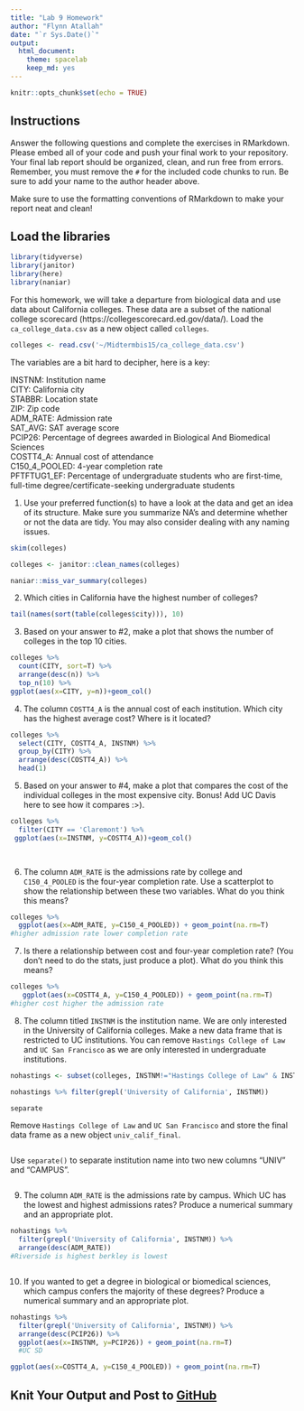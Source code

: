 ```yaml
---
title: "Lab 9 Homework"
author: "Flynn Atallah"
date: "`r Sys.Date()`"
output:
  html_document: 
    theme: spacelab
    keep_md: yes
---
```


```r
knitr::opts_chunk$set(echo = TRUE)
```

## Instructions
Answer the following questions and complete the exercises in RMarkdown. Please embed all of your code and push your final work to your repository. Your final lab report should be organized, clean, and run free from errors. Remember, you must remove the `#` for the included code chunks to run. Be sure to add your name to the author header above.  

Make sure to use the formatting conventions of RMarkdown to make your report neat and clean!  

## Load the libraries
```r
library(tidyverse)
library(janitor)
library(here)
library(naniar)
``` 

For this homework, we will take a departure from biological data and use data about California colleges. These data are a subset of the national college scorecard (https://collegescorecard.ed.gov/data/). Load the `ca_college_data.csv` as a new object called `colleges`.
```r
colleges <- read.csv('~/Midtermbis15/ca_college_data.csv')
```

The variables are a bit hard to decipher, here is a key:  

INSTNM: Institution name  
CITY: California city  
STABBR: Location state  
ZIP: Zip code  
ADM_RATE: Admission rate  
SAT_AVG: SAT average score  
PCIP26: Percentage of degrees awarded in Biological And Biomedical Sciences  
COSTT4_A: Annual cost of attendance  
C150_4_POOLED: 4-year completion rate  
PFTFTUG1_EF: Percentage of undergraduate students who are first-time, full-time degree/certificate-seeking undergraduate students  

1. Use your preferred function(s) to have a look at the data and get an idea of its structure. Make sure you summarize NA's and determine whether or not the data are tidy. You may also consider dealing with any naming issues.
```r
skim(colleges)
```

```r
colleges <- janitor::clean_names(colleges)
```

```r
naniar::miss_var_summary(colleges)
```

2. Which cities in California have the highest number of colleges?
```r
tail(names(sort(table(colleges$city))), 10)
```

3. Based on your answer to #2, make a plot that shows the number of colleges in the top 10 cities.
```r
colleges %>% 
  count(CITY, sort=T) %>%
  arrange(desc(n)) %>%
  top_n(10) %>%
ggplot(aes(x=CITY, y=n))+geom_col()
```



4. The column `COSTT4_A` is the annual cost of each institution. Which city has the highest average cost? Where is it located?
```r
colleges %>%
  select(CITY, COSTT4_A, INSTNM) %>%
  group_by(CITY) %>%
  arrange(desc(COSTT4_A)) %>%
  head(1)
```


5. Based on your answer to #4, make a plot that compares the cost of the individual colleges in the most expensive city. Bonus! Add UC Davis here to see how it compares :>).
```r
colleges %>%
  filter(CITY == 'Claremont') %>%
 ggplot(aes(x=INSTNM, y=COSTT4_A))+geom_col()

  
```

6. The column `ADM_RATE` is the admissions rate by college and `C150_4_POOLED` is the four-year completion rate. Use a scatterplot to show the relationship between these two variables. What do you think this means?
```r
colleges %>% 
  ggplot(aes(x=ADM_RATE, y=C150_4_POOLED)) + geom_point(na.rm=T) 
#higher admission rate lower completion rate
```

7. Is there a relationship between cost and four-year completion rate? (You don't need to do the stats, just produce a plot). What do you think this means?
```r
colleges %>%
   ggplot(aes(x=COSTT4_A, y=C150_4_POOLED)) + geom_point(na.rm=T) 
#higher cost higher the admission rate 
```

8. The column titled `INSTNM` is the institution name. We are only interested in the University of California colleges. Make a new data frame that is restricted to UC institutions. You can remove `Hastings College of Law` and `UC San Francisco` as we are only interested in undergraduate institutions.
```r
nohastings <- subset(colleges, INSTNM!="Hastings College of Law" & INSTNM!="University of California-San Francisco")

nohastings %>% filter(grepl('University of California', INSTNM))

separate


```

Remove `Hastings College of Law` and `UC San Francisco` and store the final data frame as a new object `univ_calif_final`.
```r

```

Use `separate()` to separate institution name into two new columns "UNIV" and "CAMPUS".
```r

```

9. The column `ADM_RATE` is the admissions rate by campus. Which UC has the lowest and highest admissions rates? Produce a numerical summary and an appropriate plot.
```r
nohastings %>% 
  filter(grepl('University of California', INSTNM)) %>%
  arrange(desc(ADM_RATE))
#Riverside is highest berkley is lowest
```

```r

```

10. If you wanted to get a degree in biological or biomedical sciences, which campus confers the majority of these degrees? Produce a numerical summary and an appropriate plot.
```r
nohastings %>% 
  filter(grepl('University of California', INSTNM)) %>%
  arrange(desc(PCIP26)) %>%
  ggplot(aes(x=INSTNM, y=PCIP26)) + geom_point(na.rm=T) 
  #UC SD
```

```r
ggplot(aes(x=COSTT4_A, y=C150_4_POOLED)) + geom_point(na.rm=T) 
```

## Knit Your Output and Post to [GitHub](https://github.com/FRS417-DataScienceBiologists)